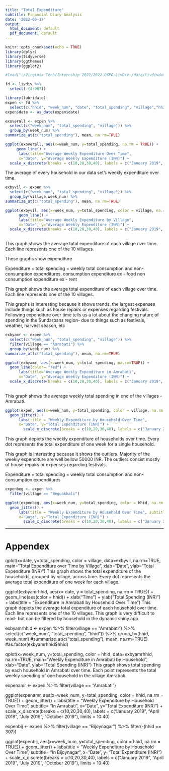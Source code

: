 ```yaml
---
title: "Total Expenditure"
subtitle: Financial Diary Analysis
date: '2022-06-17'
output:
  html_document: default
  pdf_document: default
---
```


```r
knitr::opts_chunk$set(echo = TRUE)
library(dplyr)
library(tidyverse)
library(ggthemes)
library(ggplot2)

#load("~/Virginia Tech/Internship 2022/2022-DSPG-LivDiv-/data/livdivdata.RData")

fd <- livdiv %>%
  select(-(4:967)) 

library(lubridate)
expen <- fd %>%
  select(c("hhid", "week_num", "date", "total_spending", "village","hhid")) 
expen$date <- as_date(expen$date)
```


```r
exoverall <- expen %>%
  select(c("week_num", "total_spending", "village")) %>%
  group_by(week_num) %>%
summarize_at(c("total_spending"), mean, na.rm=TRUE) 
```

```r
ggplot(exoverall, aes(x=week_num, y=total_spending, na.rm = TRUE)) +
     geom_line() +
      labs(title="Average Weekly Expenditure Over Time",
      x="Date", y="Average Weekly Expenditure (INR)") +
  scale_x_discrete(breaks = c(10,20,30,40), labels = c("January 2019", "April 2019", "July 2019", "October 2019"), limits = 10:40)
```

The average of every household in our data set's weekly expenditure over time. 



```r
exbyvil <- expen %>%
  select(c("week_num", "total_spending", "village")) %>%
  group_by(village,week_num) %>%
summarize_at(c("total_spending"), mean, na.rm=TRUE) 
```
  

```r
ggplot(exbyvil, aes(x=week_num, y=total_spending, color = village, na.rm=TRUE)) +
      geom_line() +
      labs(title="Average Weekly Expenditure by Village",
      x="Date", y="Average Weekly Expenditure (INR)") +
  scale_x_discrete(breaks = c(10,20,30,40), labels = c("January 2019", "April 2019", "July 2019", "October 2019"), limits = 10:40)
  
```



This graph shows the average total expenditure of each village over time. Each line represents one of the 10 villages.  

These graphs show expenditure 

Expenditure = total spending = weekly total consumption and non-consumption expenditures. 
consumption expenditure ex - food 
non consumption expenditure ex - rent 


This graph shows the average total expenditure of each village over time. Each line represents one of the 10 villages. 

This graphs is interesting because it shows trends. the largest expenses include things such as house repairs or expenses regarding festivals. 
Following expenditure over time tells us a lot about the changing nature of spending in the Sundarbans region- due to things such as festivals, weather, harvest season, etc 



```r
exbyamr <- expen %>%
  select(c("week_num", "total_spending", "village")) %>%
  filter(village == "Amrabati") %>%
  group_by(week_num) %>%
summarize_at(c("total_spending"), mean, na.rm=TRUE) 
```


```r
ggplot(exbyamr, aes(x=week_num, y=total_spending, na.rm=TRUE)) +
  geom_line(color= "red") + 
      labs(title="Average Weekly Expenditure in Amrabati",
      x="Date", y="Average Weekly Expenditure (INR)") +
  scale_x_discrete(breaks = c(10,20,30,40), labels = c("January 2019", "April 2019", "July 2019", "October 2019"), limits = 10:40)
  
```


This graph shows the average weekly total spending in one of the villages - Amrabati. 



```r
ggplot(expen, aes(x=week_num, y=total_spending, color = village, na.rm = TRUE)) +
  geom_jitter() +
      labs(title = "Weekly Expenditure by Household Over Time",
      x="Date", y="Total Expenditure (INR)") +
        scale_x_discrete(breaks = c(10,20,30,40), labels = c("January 2019", "April 2019", "July 2019", "October 2019"), limits = 10:40)
```


This graph depicts the weekly expenditure of households over time. Every dot represents the total expenditure of one week for a single household. 

This graph is interesting because it shows the outliers. Majority of the weekly expenditure are well bellow 50000 INR. The outliers consist mostly of house repairs or expenses regarding festivals. 

Expenditure = total spending = weekly total consumption and non-consumption expenditures


```r
expenbeg <- expen %>% 
  filter(village == "Beguakhali")
```

```r
ggplot(expenbeg, aes(x=week_num, y=total_spending, color = hhid, na.rm = TRUE)) +
  geom_jitter() +
      labs(title = "Weekly Expenditure by Household Over Time", subtitle= "In Beguakhali", 
      x="Date", y="Total Expenditure (INR)") +
        scale_x_discrete(breaks = c(10,20,30,40), labels = c("January 2019", "April 2019", "July 2019", "October 2019"), limits = 10:40)
```












-------------------------------------------------
# Appendex 


qplot(x=date, y=total_spending, color = village,
      data=exbyvil, na.rm=TRUE,
      main="Total Expenditure over Time by Village",
      xlab="Date", ylab="Total Expenditure (INR)")
This graph shows the total expenditure of the households, grouped by village, across time. Every dot represents the average total expenditure of one week for each village.  




ggplot(exbyamrhhid, aes(x= date, y = total_spending, na.rm = TRUE)) +
     geom_line(aes(color = hhid)) + 
          xlab("Time") +
      ylab("Total Spending (INR)") +
  labs(title = "Expenditure in Amrabati by Household Over Time")
This graph depicts the average total expenditure of each household over time. Each line represents one of the 10 villages. This graph is very difficult to read- but can be filtered by household in the dynamic shiny app. 




exbyamrhhid <- expen %>%
  filter(village == "Amrabati") %>%
  select(c("week_num", "total_spending",  "hhid")) %>%
  group_by(hhid, week_num)
#summarize_at(c("total_spending"), mean, na.rm=TRUE) 
#as.factor(exbyamrhhid$hhid)

qplot(x=week_num, y=total_spending, color = hhid,
      data=exbyamrhhid, na.rm=TRUE,
      main="Weekly Expenditure in Amrabati by Household",
      xlab="Date", ylab="Total Spending (INR)")
This graph shows total spending by each household in Amrabati over time. Each point represents the total weekly spending of one household in the village Amrabati.




expenamr <- expen %>% 
  filter(village == "Amrabati") 

ggplot(expenamr, aes(x=week_num, y=total_spending, color = hhid, na.rm = TRUE)) +
  geom_jitter() +
      labs(title = "Weekly Expenditure by Household Over Time", subtitle= "In Amrabati", 
      x="Date", y="Total Expenditure (INR)") +
        scale_x_discrete(breaks = c(10,20,30,40), labels = c("January 2019", "April 2019", "July 2019", "October 2019"), limits = 10:40)



expenbij <- expen %>% 
  filter(village == "Bijoynagar") %>% 
  filter(-(hhid == 307))

ggplot(expenbij, aes(x=week_num, y=total_spending, color = hhid, na.rm = TRUE)) +
  geom_jitter() +
      labs(title = "Weekly Expenditure by Household Over Time", subtitle= "In Bijoynagar", 
      x="Date", y="Total Expenditure (INR)") +
        scale_x_discrete(breaks = c(10,20,30,40), labels = c("January 2019", "April 2019", "July 2019", "October 2019"), limits = 10:40)








